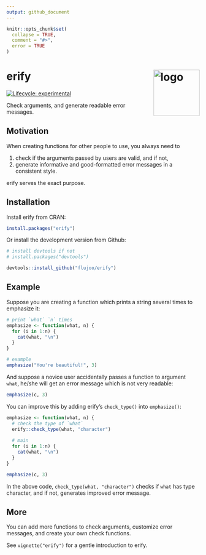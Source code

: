 ```yaml
---
output: github_document
---
```


```r
knitr::opts_chunk$set(
  collapse = TRUE,
  comment = "#>",
  error = TRUE
)
```

# erify <img src="man/figures/logo.png" align="right" alt="logo" width="120"/>

<!-- badges: start -->
[![Lifecycle: experimental](https://img.shields.io/badge/lifecycle-experimental-orange.svg)](https://lifecycle.r-lib.org/articles/stages.html#experimental)
<!-- badges: end -->

Check arguments, and generate readable error messages.


## Motivation

When creating functions for other people to use, you always need to

1. check if the arguments passed by users are valid, and if not,
2. generate informative and good-formatted error messages in a consistent
style.

erify serves the exact purpose.


## Installation

Install erify from CRAN:

``` r
install.packages("erify")
```

Or install the development version from Github:

``` r
# install devtools if not
# install.packages("devtools")

devtools::install_github("flujoo/erify")
```


## Example

Suppose you are creating a function which prints a string several times
to emphasize it:

```r
# print `what` `n` times
emphasize <- function(what, n) {
  for (i in 1:n) {
    cat(what, "\n")
  }
}

# example
emphasize("You're beautiful!", 3)
```

And suppose a novice user accidentally passes a function to argument `what`,
he/she will get an error message which is not very readable:

```r
emphasize(c, 3)
```

You can improve this by adding erify's `check_type()` into `emphasize()`:

```r
emphasize <- function(what, n) {
  # check the type of `what`
  erify::check_type(what, "character")
  
  # main
  for (i in 1:n) {
    cat(what, "\n")
  }
}

emphasize(c, 3)
```

In the above code, `check_type(what, "character")` checks if `what` has type
character, and if not, generates improved error message.


## More

You can add more functions to check arguments, customize error messages,
and create your own check functions.

See `vignette("erify")` for a gentle introduction to erify.
